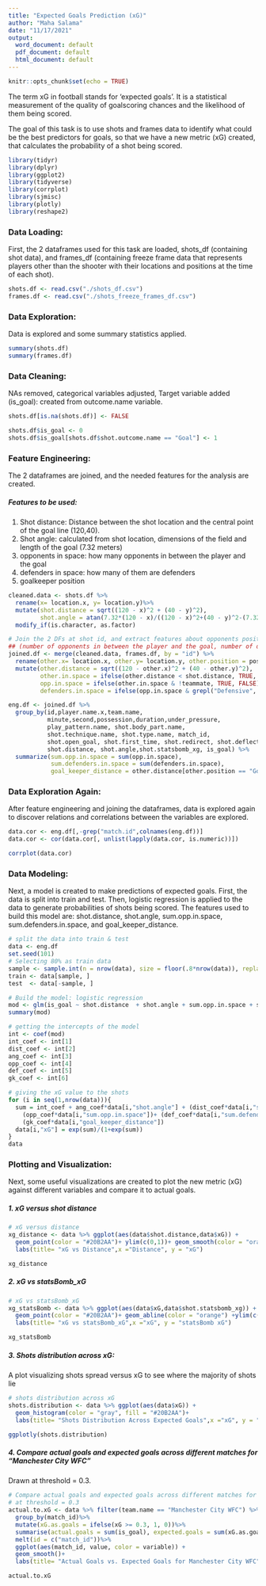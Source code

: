 ```yaml
---
title: "Expected Goals Prediction (xG)"
author: "Maha Salama"
date: "11/17/2021"
output:
  word_document: default
  pdf_document: default
  html_document: default
---
```


```r
knitr::opts_chunk$set(echo = TRUE)
```

The term xG in football stands for 'expected goals'. It is a statistical measurement of the quality of goalscoring chances and the likelihood of them being scored.

The goal of this task is to use shots and frames data to identify what could be the best predictors for goals, so that we have a new metric (xG) created, that calculates the probability of a shot being scored.

```r
library(tidyr)
library(dplyr)
library(ggplot2)
library(tidyverse)
library(corrplot)
library(sjmisc)
library(plotly)
library(reshape2)
```

### Data Loading:
First, the 2 dataframes used for this task are loaded, shots_df (containing shot data), and frames_df (containing freeze frame data that represents players other than the shooter with their locations and positions at the time of each shot).

```r
shots.df <- read.csv("./shots_df.csv")
frames.df <- read.csv("./shots_freeze_frames_df.csv")

```

### Data Exploration:
Data is explored and some summary statistics applied.
```r
summary(shots.df)
summary(frames.df)
```

### Data Cleaning:
NAs removed, categorical variables adjusted, 
Target variable added (is_goal): created from outcome.name variable.
```r
shots.df[is.na(shots.df)] <- FALSE

shots.df$is_goal <- 0
shots.df$is_goal[shots.df$shot.outcome.name == "Goal"] <- 1
```

### Feature Engineering:
The 2 dataframes are joined, and the needed features for the analysis are created.

##### Features to be used: 
1. Shot distance: Distance between the shot location and the central point of the goal line (120,40). 
2. Shot angle: calculated from shot location, dimensions of the field and length of the goal (7.32 meters)
3. opponents in space: how many opponents in between the player and the goal
4. defenders in space: how many of them are defenders
5. goalkeeper position
```r
cleaned.data <- shots.df %>%
  rename(x= location.x, y= location.y)%>%
  mutate(shot.distance = sqrt((120 - x)^2 + (40 - y)^2),
         shot.angle = atan(7.32*(120 - x)/((120 - x)^2+(40 - y)^2-(7.32/2)^2))* 180/pi) %>%
  modify_if(is.character, as.factor) 

# Join the 2 DFs at shot id, and extract features about opponents positions:
## (number of opponents in between the player and the goal, number of defenders, position of goalkeeper).
joined.df <- merge(cleaned.data, frames.df, by = "id") %>%
  rename(other.x= location.x, other.y= location.y, other.position = position.name.y)%>%
  mutate(other.distance = sqrt((120 - other.x)^2 + (40 - other.y)^2),
         other.in.space = ifelse(other.distance < shot.distance, TRUE, FALSE),
         opp.in.space = ifelse(other.in.space & !teammate, TRUE, FALSE),
         defenders.in.space = ifelse(opp.in.space & grepl("Defensive", other.position), TRUE, FALSE))

eng.df <- joined.df %>% 
  group_by(id,player.name.x,team.name,
           minute,second,possession,duration,under_pressure,
           play_pattern.name, shot.body_part.name,
           shot.technique.name, shot.type.name, match_id,
           shot.open_goal, shot.first_time, shot.redirect, shot.deflected, shot.saved_to_post, 
           shot.distance, shot.angle,shot.statsbomb_xg, is_goal) %>%
  summarize(sum.opp.in.space = sum(opp.in.space),
            sum.defenders.in.space = sum(defenders.in.space),
            goal_keeper_distance = other.distance[other.position == "Goalkeeper"])
```


### Data Exploration Again:
After feature engineering and joining the dataframes, data is explored again to discover relations and correlations between the variables are explored.
```r
data.cor <- eng.df[,-grep("match.id",colnames(eng.df))]
data.cor <- cor(data.cor[, unlist(lapply(data.cor, is.numeric))])
```
```r
corrplot(data.cor)
```

### Data Modeling:
Next, a model is created to make predictions of expected goals.
First, the data is split into train and test.
Then, logistic regression is applied to the data to generate probabilities of shots being scored.
The features used to build this model are:
shot.distance, shot.angle, sum.opp.in.space, sum.defenders.in.space, and goal_keeper_distance.
```r
# split the data into train & test
data <- eng.df
set.seed(101) 
# Selecting 80% as train data  
sample <- sample.int(n = nrow(data), size = floor(.8*nrow(data)), replace = F)
train <- data[sample, ]
test  <- data[-sample, ]

# Build the model: logistic regression
mod <- glm(is_goal ~ shot.distance  + shot.angle + sum.opp.in.space + sum.defenders.in.space + goal_keeper_distance, data=train, family=binomial)
summary(mod)

# getting the intercepts of the model
int <- coef(mod)
int_coef <- int[1]
dist_coef <- int[2]
ang_coef <- int[3]
opp_coef <- int[4]
def_coef <- int[5]
gk_coef <- int[6]

# giving the xG value to the shots
for (i in seq(1,nrow(data))){
  sum = int_coef + ang_coef*data[i,"shot.angle"] + (dist_coef*data[i,"shot.distance"])+ 
    (opp_coef*data[i,"sum.opp.in.space"])+ (def_coef*data[i,"sum.defenders.in.space"])+ 
    (gk_coef*data[i,"goal_keeper_distance"])
  data[i,"xG"] = exp(sum)/(1+exp(sum))
}
data
```

### Plotting and Visualization:
Next, some useful visualizations are created to plot the new metric (xG) against different variables and compare it to actual goals.

##### 1. xG versus shot distance
```r
# xG versus distance
xg_distance <- data %>% ggplot(aes(data$shot.distance,data$xG)) + 
  geom_point(color = "#20B2AA")+ ylim(c(0,1))+ geom_smooth(color = "orange")+
  labs(title= "xG vs Distance",x ="Distance", y = "xG")

```
```r
xg_distance
```

##### 2. xG vs statsBomb_xG
```r
# xG vs statsBomb_xG
xg_statsBomb <- data %>% ggplot(aes(data$xG,data$shot.statsbomb_xg)) + 
  geom_point(color = "#20B2AA")+ geom_abline(color = "orange") +ylim(c(0,1))+
  labs(title= "xG vs statsBomb_xG",x ="xG", y = "statsBomb xG")

```
```r
xg_statsBomb
```

##### 3. Shots distribution across xG: 
A plot visualizing shots spread versus xG to see where the majority of shots lie
```r
# shots distribution across xG
shots.distribution <- data %>% ggplot(aes(data$xG)) + 
  geom_histogram(color = "gray", fill = "#20B2AA")+
  labs(title= "Shots Distribution Across Expected Goals",x ="xG", y = "Shots Frequency")
```
```r
ggplotly(shots.distribution)
```

##### 4. Compare actual goals and expected goals across different matches for "Manchester City WFC"
Drawn at threshold = 0.3.
```r
# Compare actual goals and expected goals across different matches for "Manchester City WFC"
# at threshold = 0.3
actual.to.xG <- data %>% filter(team.name == "Manchester City WFC") %>%
  group_by(match_id)%>%
  mutate(xG.as.goals = ifelse(xG >= 0.3, 1, 0))%>%
  summarise(actual.goals = sum(is_goal), expected.goals = sum(xG.as.goals)) %>%
  melt(id = c("match_id"))%>%
  ggplot(aes(match_id, value, color = variable)) + 
  geom_smooth()+
  labs(title= "Actual Goals vs. Expected Goals for Manchester City WFC",x ="Match ID", y = "Goals Count")
```

```r
actual.to.xG
```
 
